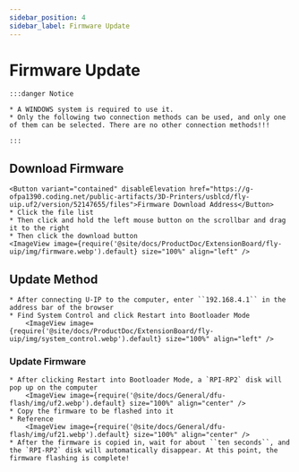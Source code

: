 ```yaml
---
sidebar_position: 4
sidebar_label: Firmware Update
---
```


# Firmware Update
    :::danger Notice

    * A WINDOWS system is required to use it.
    * Only the following two connection methods can be used, and only one of them can be selected. There are no other connection methods!!!

    :::
## Download Firmware

    <Button variant="contained" disableElevation href="https://g-ofpa1390.coding.net/public-artifacts/3D-Printers/usblcd/fly-uip.uf2/version/52147655/files">Firmware Download Address</Button>
    * Click the file list
    * Then click and hold the left mouse button on the scrollbar and drag it to the right
    * Then click the download button
    <ImageView image={require('@site/docs/ProductDoc/ExtensionBoard/fly-uip/img/firmware.webp').default} size="100%" align="left" />


## Update Method
    * After connecting U-IP to the computer, enter ``192.168.4.1`` in the address bar of the browser
    * Find System Control and click Restart into Bootloader Mode
        <ImageView image={require('@site/docs/ProductDoc/ExtensionBoard/fly-uip/img/system_control.webp').default} size="100%" align="left" />

### Update Firmware
    
    * After clicking Restart into Bootloader Mode, a `RPI-RP2` disk will pop up on the computer
        <ImageView image={require('@site/docs/General/dfu-flash/img/uf2.webp').default} size="100%" align="center" />
    * Copy the firmware to be flashed into it
    * Reference
        <ImageView image={require('@site/docs/General/dfu-flash/img/uf21.webp').default} size="100%" align="center" />
    * After the firmware is copied in, wait for about ``ten seconds``, and the `RPI-RP2` disk will automatically disappear. At this point, the firmware flashing is complete!

